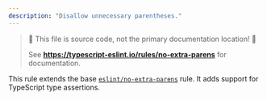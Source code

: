 ```yaml
---
description: "Disallow unnecessary parentheses."
---
```



> 🛑 This file is source code, not the primary documentation location! 🛑
>
> See **https://typescript-eslint.io/rules/no-extra-parens** for documentation.

This rule extends the base [`eslint/no-extra-parens`](https://eslint.org/docs/rules/no-extra-parens) rule.
It adds support for TypeScript type assertions.
